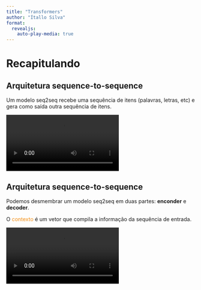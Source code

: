 ```yaml
---
title: "Transformers"
author: "Ítallo Silva"
format: 
  revealjs:
    auto-play-media: true
---
```


# Recapitulando

## Arquitetura sequence-to-sequence

Um modelo seq2seq recebe uma sequência de itens (palavras, letras, etc) e gera como saída outra sequência de itens.

::: {.fragment}
<video src="media/seq2seq_1.mp4" loop/>
:::

## Arquitetura sequence-to-sequence

Podemos desmembrar um modelo seq2seq em duas partes: **enconder** e **decoder**.

::: {.fragment}
O <span style="color:#F39019;">contexto</span> é um vetor que compila a informação da sequência de entrada.
:::

<video src="media/seq2seq_3.mp4" loop/>

## Arquitetura sequence-to-sequence

Tipicamente esses modelos são implementados utilizando Redes Neurais Recorrentes.

::: {.fragment}
<video src="media/seq2seq_6.mp4" loop/>
:::

## Arquitetura sequence-to-sequence

::: {.incremental}

- Entretanto, esse tipo de implementação tem um gargalo: **toda a informação da sequência de entrada fica comprimida na última camada**.

- Isso tornou difícil para estes modelos lidarem com longas sequências, pois o real contexto das palavras se perdia.

- Para mitigar isso foi proposta uma solução: **Attention**.

:::

## Seq2Seq com Attention

Ao invés de passar a última camada (<span style="color:#F39019;">hidden state</span>) como contexto, o encoder 'passa' todas as camadas para o decoder.

<video src="media/seq2seq_7.mp4" loop/>

## Seq2Seq com Attention {.smaller}

Por sua vez, o decoder realiza um passo extra antes de gerar sua saída. Para conseguir focar nas partes da entrada que são relevantes no momento atual, o decoder faz o seguinte:

::: {.incremental}

- Calcula um peso para cada <span style="color:#F39019;">hidden state</span> que recebeu do enconder;
- Aplica a função softmax para transformar os pesos numa distribuição de probabilidade;
- Realiza uma soma ponderada entre cada <span style="color:#F39019;">hidden state</span> e seu peso transformado;
- Concatena o <span style="color:#B36AE2;">hidden state</span> atual com o novo vetor de contexto.

:::

## Seq2Seq com Attention

<video src="media/attention_process.mp4"/>

# O problema das redes recorrentes

## O problema das redes recorrentes
Apesar de terem obtidos bons resultados, as redes recorrentes sofrem de dois problemas:

::: columns
::: {.column width="45%"}
::: fragment
::: {style="text-align: center"}
*Dificuldade de paralelização*

![](media/parallelization.png)

:::
:::
:::

::: {.column width="45%"}
::: fragment
::: {style="text-align: center"}
*Distância de interação linear*

![](media/distance.png)
:::
:::
:::

:::

# Attention is All You Need

## Surgem os transformers

Para tentar resolver os problemas anteriores, um novo modelo foi proposto em um artigo chamado *Attention is All You Need*: os **Transformers**.

::: fragment

![](media/optimus_prime.png){fig-align="right"}

:::

## Vamos entender melhor esses modelos

![](https://jalammar.github.io/images/t/the_transformer_3.png){fig-align="center"}

## Vamos entender melhor esses modelos

![](https://jalammar.github.io/images/t/The_transformer_encoders_decoders.png){fig-align="center"}

## Vamos entender melhor esses modelos

![](https://jalammar.github.io/images/t/The_transformer_encoder_decoder_stack.png){fig-align="center"}

## Vamos entender melhor esses modelos

![](https://jalammar.github.io/images/t/Transformer_decoder.png){fig-align="center"}

# Self-attetion

## Self-attention {.smaller}

Podemos imaginar attention como sendo uma tabela de consulta (dicionário) com um acesso um pouco diferente do convencional.

::: columns
::: {.column width="45%"}
::: fragment
::: {style="text-align: center"}
*Tabela de consulta tradicional*

![](media/lookup_simple.png)

:::
:::
:::

::: {.column width="45%"}
::: fragment
::: {style="text-align: center"}
*Attention*

![](media/lookup_attention.png)

:::

::: fragment
A consulta dá *match* com todas as chaves, de acordo com pesos entre 0 e 1. Os valores são então multiplicados pelos pesos e somados.
:::

:::
:::

:::


## Self-attention {.smaller}

A camada de self-attention irá criar uma representação contextual para cada palavra da entrada.

::: columns
::: {.column width="45%"}

![](media/self_attention.png){fig-align="center"}

:::

::: {.column width="45%"}
::: {.incremental}

- O número de operações impossíveis de paralelizar não cresce com o tamanho da entrada.
- Distância de interação máxima: O(1), dado que todas as palavras interagem em todas as camadas.

:::
:::

:::


## Como calcular?

Vamos precisar de algumas matrizes $W^Q$, $W^K$ e $W^V$. Essas matrizes iram gerar três representações para cada palavra: chave (key), valor (value) e consulta (query).

![](https://jalammar.github.io/images/t/transformer_self_attention_vectors.png){fig-align="center"}

## Como calcular? {.smaller}

A camada de self-attention irá criar uma representação contextual para cada palavra da entrada.

![](https://jalammar.github.io/images/t/self-attention-output.png){fig-align="center"}

## Matematicamente... {.smaller}

Considere $w_{1:n}$ como uma sequência de palavras em um vocabulário $V$, por exemplo, *Aqui jaz Dobby, um elfo livre*. Para cada $w_i$:

::: {.incremental}

1. Seja $x_i = Ew_i$, onde $E \in \mathbb{R}^{d\times|V|}$ é uma matriz de embeddings.
2. Transforme cada *word embedding* com as matrizes $W^Q, W^K, W^V \in \mathbb{R}^{d\times d}$.
$$q_i = W^Qx_i \textrm{ (consultas)} \qquad k_i = W^Kx_i \textrm{ (chaves)} \qquad v_i = W^Vx_i \textrm{ (valores)}$$
3. Calcule os scores entre consultas e chaves e normalize com softmax:
$$e_{ij} = \frac{q_i^Tk_j}{\sqrt{d}} \qquad\qquad \alpha_{ij} = \frac{exp(e_{ij})}{\sum_{j'=1}^n exp(e_{ij'})}$$
5. Calcule o valor de saída:
$$z_{i} = \sum_{j=1}^n \alpha_{ij}v_j$$

:::

# Algumas melhorias

## Codificando a posição {.smaller}

Na forma atual como construímos nossa camada de attention, a ordem das palavras no documento não importa. Por exemplo, considere as seguintes frases:

- Só João alugou a casa de praia;
- João só alugou a casa de praia;
- João alugou só a casa de praia.

::: {.fragment}

A palavra **só** tem diferentes significados que dependem da sua posição. Com as fórmulas que definimos como ficariam os pesos $\alpha_{só,João}$ em cada frase?

:::

## Codificando a posição

::: {.incremental}
- Ou seja, não existe depedência de posição na operação de *self-attetion*. 

- Porém, sabemos que a posição das palavras é importante para o sentido da frase, assim precisamos de uma maneira de inserir essa posição no cálculo.

- Uma forma simples de fazer isso é considerar uma matriz $P \in \mathbb{R}^{N\times d}$, em que N é o tamanho máximo da sentença que iremos considerar no modelo. E então mudar nosso $x_i$ por $\tilde{x_i} = x_i + p_i$.

:::

## Multi-head self-attention {.smaller}

Outro refinamento que pode ser aplicado à *self-attention*, é o que chamamos de *Multi-head self-attention*.

::: {.fragment}

![](https://jalammar.github.io/images/t/transformer_multi-headed_self-attention-recap.png)

:::

# Retomando nosso modelo

![](https://jalammar.github.io/images/t/Transformer_decoder.png){fig-align="center"}

## Focando no enconder

![](https://jalammar.github.io/images/t/transformer_resideual_layer_norm.png){fig-align="center"}

## Focando no enconder

::: {.incremental}

- Conexões residuais
- Camada de normalização

:::

![](https://jalammar.github.io/images/t/transformer_resideual_layer_norm_2.png){fig-align="center"}

## E o decodificador?

![](https://jalammar.github.io/images/t/transformer_resideual_layer_norm_3.png){fig-align="center"}

## E o decodificador?

![](https://jalammar.github.io/images/t/transformer_decoding_1.gif)

## E o decodificador?

![](https://jalammar.github.io/images/t/transformer_decoding_2.gif)

## Referências {.smaller}

Alammar, J. The Illustrated Transformer, Jay Alammar, accessado em 26 de setembro de 2023, <https://jalammar.github.io/illustrated-transformer/>.

Alammar, J. Visualizing A Neural Machine Translation Model, Jay Alammar, accessado em 26 de setembro de 2023, <https://jalammar.github.io/visualizing-neural-machine-translation-mechanics-of-seq2seq-models-with-attention/>.

Hewitt, J. Note 10: Self-Attention & Transformers, CS 224n: Natural Language Processing with Deep Learning, acessado em 26 de setembro de 2023, <http://web.stanford.edu/class/cs224n/readings/cs224n-self-attention-transformers-2023_draft.pdf>.
